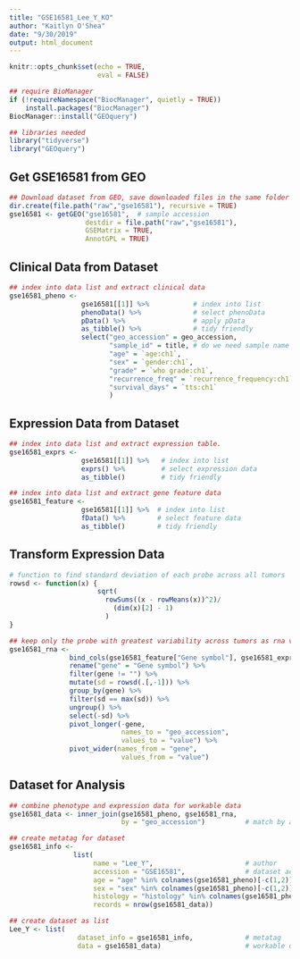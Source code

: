 ```yaml
---
title: "GSE16581_Lee_Y_KO"
author: "Kaitlyn O'Shea"
date: "9/30/2019"
output: html_document
---
```


```r
knitr::opts_chunk$set(echo = TRUE,
                      eval = FALSE)
```

```r
## require BioManager
if (!requireNamespace("BiocManager", quietly = TRUE))
    install.packages("BiocManager")
BiocManager::install("GEOquery") 
```

```r
## libraries needed
library("tidyverse")
library("GEOquery")
```

## Get GSE16581 from GEO
```r
## Download dataset from GEO, save downloaded files in the same folder as this .Rmd file.
dir.create(file.path("raw","gse16581"), recursive = TRUE)
gse16581 <- getGEO("gse16581",  # sample accession 
                   destdir = file.path("raw","gse16581"),
                   GSEMatrix = TRUE,
                   AnnotGPL = TRUE)
```

## Clinical Data from Dataset
```r
## index into data list and extract clinical data
gse16581_pheno <-
                  gse16581[[1]] %>%           # index into list 
                  phenoData() %>%             # select phenoData
                  pData() %>%                 # apply pData
                  as_tibble() %>%             # tidy friendly
                  select("geo_accession" = geo_accession,
                         "sample_id" = title, # do we need sample name and accession number?
                         "age" = `age:ch1`,
                         "sex" = `gender:ch1`,
                         "grade" = `who grade:ch1`,
                         "recurrence_freq" = `recurrence_frequency:ch1`,
                         "survival_days" = `tts:ch1`
                         ) 
```

## Expression Data from Dataset
```r
## index into data list and extract expression table.
gse16581_exprs <- 
                  gse16581[[1]] %>%   # index into list 
                  exprs() %>%         # select expression data
                  as_tibble()         # tidy friendly

## index into data list and extract gene feature data
gse16581_feature <- 
                  gse16581[[1]] %>%  # index into list 
                  fData() %>%        # select feature data
                  as_tibble()        # tidy friendly
```

## Transform Expression Data
``` r
# function to find standard deviation of each probe across all tumors
rowsd <- function(x) {
                      sqrt(
                        rowSums((x - rowMeans(x))^2)/
                          (dim(x)[2] - 1)
                        )
}

## keep only the probe with greatest variability across tumors as rna variable and gene names
gse16581_rna <-
               bind_cols(gse16581_feature["Gene symbol"], gse16581_exprs) %>% # add gene name to expression data
               rename("gene" = "Gene symbol") %>%                             # rename name variable as 'gene' 
               filter(gene != "") %>%                                         # keep only data for named genes
               mutate(sd = rowsd(.[,-1])) %>%                                 # calculate sd for each probe, index out gene name
               group_by(gene) %>%                                             # group probes by gene
               filter(sd == max(sd)) %>%                                      # keep the probe with the max variation for each gene
               ungroup() %>%                                                  # ungroup by genes 
               select(-sd) %>%                                                # select all but sd column
               pivot_longer(-gene,                                            # do not group by gene 
                            names_to = "geo_accession",                       # 'key' via gather
                            values_to = "value") %>%                          
               pivot_wider(names_from = "gene",                               # final format genes as rows
                            values_from = "value")                            # final format expression across accession as columns    

```

## Dataset for Analysis
```r
## combine phenotype and expression data for workable data
gse16581_data <- inner_join(gse16581_pheno, gse16581_rna, 
                            by = "geo_accession")          # match by accession

## create metatag for dataset
gse16581_info <-  
                list(
                     name = "Lee_Y",                       # author
                     accession = "GSE16581",               # dataset accession 
                     age = "age" %in% colnames(gse16581_pheno)[-c(1,2)],
                     sex = "sex" %in% colnames(gse16581_pheno)[-c(1,2)],
                     histology = "histology" %in% colnames(gse16581_pheno)[-c(1,2)],
                     records = nrow(gse16581_data))

## create dataset as list 
Lee_Y <- list(
                 dataset_info = gse16581_info,             # metatag
                 data = gse16581_data)                     # workable data
```
